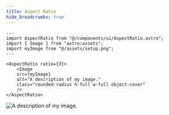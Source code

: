 ```yaml
---
title: Aspect Ratio
hide_breadcrumbs: true
---
```



```astro
---
import AspectRatio from "@/components/ui/AspectRatio.astro";
import { Image } from "astro:assets";
import myImage from "@/assets/setup.png";
---

<AspectRatio ratio={3}>
    <Image
    src={myImage}
    alt="A description of my image."
    class="rounded-radius h-full w-full object-cover"
    />
</AspectRatio>
```
<AspectRatio ratio={3}>
    <Image
    src={myImage}
    alt="A description of my image."
    class="rounded-radius h-full w-full object-cover"
    />
</AspectRatio>